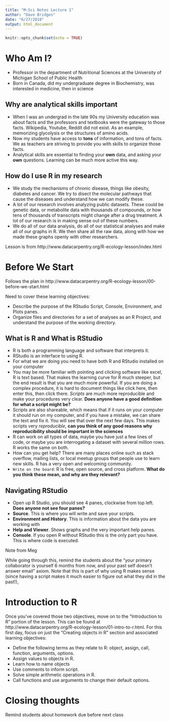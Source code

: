 ```yaml
---
title: "M-Sci Notes Lecture 1"
author: "Dave Bridges"
date: "6/27/2018"
output: html_document
---
```


```r
knitr::opts_chunk$set(echo = TRUE)
```

# Who Am I?

* Professor in the department of Nutritional Sciences at the University of Michigan School of Public Health
* Born in Canada, did my undergraduate degree in Biochemistry, was interested in medicine, then in science

## Why are analytical skills important

* When I was an undergrad in the late 90s my University education was about facts and the professors and textbooks were the gateway to those facts.  Wikipedia, Youtube, Reddit did not exist.  As an example, memorizing glycolysis or the structures of amino acids.
* Now my students have access to **tons** of information, and tons of facts.  We as teachers are striving to provide you with skills to organize those facts.
* Analytical skills are essential to finding your **own** data, and asking your **own** questions.  Learning can be much more active this way.

## How do I use R in my research

* We study the mechanisms of chronic disease, things like obesity, diabetes and cancer.  We try to disect the molecular pathways that cause the diseases and understand how we can modify these.
* A lot of our research involves analyzing public datasets.  These could be genetic data, or metabolite data with thousands of compounds, or how tens of thousands of transcripts might change after a drug treatment.  A lot of our research is in making sense out of these numbers.
* We do all of our data analysis, do all of our statistical analyses and make all of our graphs in R.  We then share all the raw data, along with how we made these graphs openly with other researchers.

Lesson is from http://www.datacarpentry.org/R-ecology-lesson/index.html

# Before We Start

Follows the plan in http://www.datacarpentry.org/R-ecology-lesson/00-before-we-start.html

Need to cover these learning objectives:

* Describe the purpose of the RStudio Script, Console, Environment, and Plots panes.
* Organize files and directories for a set of analyses as an R Project, and understand the purpose of the working directory.

## What is R and What is RStudio

* R is both a programming language and software that interprets it.
* RStudio is an interface to using R.  
* For what we are doing you need to have both R and RStudio installed on your computer
* You may be more familiar with pointing and clicking software like excel, R is text based.  That makes the learning curve for R much steeper, but the end result is that you are much more powerful.  If you are doing a complex procedure, it is hard to document things like click here, then enter this, then click there.  *Scripts* are much more reproducible and make your procedures very clear.  **Does anyone have a good definition for what a script might be?**
* Scripts are also shareable, which means that if it runs on your computer it should run on my computer, and if you have a mistake, we can share the text and fix it.  You will see that over the next few days.  This makes scripts very *reproducible*, **can you think of any good reasons why reproducibility should be important in the sciences**
* R can work on all types of data, maybe you have just a few lines of code, or maybe you are interrogating a dataset with several million rows.  R works the same on both.
* How can you get help?  There are many places online such as stack overflow, mailing lists, or local meetup groups that people use to learn new skills.  R has a very open and welcoming community.  
* `Write on the board`: R is free, open source, and cross platform.  **What do you think these mean, and why are they relevant?**

## Navigating RStudio

* Open up R Studio, you should see 4 panes, clockwise from top left.  **Does anyone not see four panes?**
* **Source**.  This is where you will write and save your scripts.
* **Environment and History**.  This is information about the data you are working with
* **Help and Viewer**.  Shows graphs and the very important help panes.
* **Console**.  If you open R without RStudio this is the only part you have.  This is where code is executed.



Note from Meg

<quote>While going through this, remind the students about the “your primary collaborator is yourself 6 months from now, and your past self doesn’t answer email” axiom. Note that this is part of why using R makes sense (since having a script makes it much easier to figure out what they did in the past!),</quote> 

# Introduction to R

Once you’ve covered those two objectives, move on to the “Introduction to R” portion of the lesson.  This can be found at http://www.datacarpentry.org/R-ecology-lesson/01-intro-to-r.html. For this first day, focus on just the “Creating objects in R” section and associated learning objectives:

* Define the following terms as they relate to R: object, assign, call, function, arguments, options.
* Assign values to objects in R.
* Learn how to name objects
* Use comments to inform script.
* Solve simple arithmetic operations in R.
* Call functions and use arguments to change their default options.

# Closing thoughts

Remind students about homework due before next class

